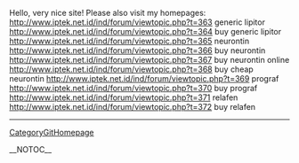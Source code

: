 Hello, very nice site! Please also visit my homepages: http://www.iptek.net.id/ind/forum/viewtopic.php?t=363 generic lipitor
http://www.iptek.net.id/ind/forum/viewtopic.php?t=364 buy generic lipitor
http://www.iptek.net.id/ind/forum/viewtopic.php?t=365 neurontin
http://www.iptek.net.id/ind/forum/viewtopic.php?t=366 buy neurontin
http://www.iptek.net.id/ind/forum/viewtopic.php?t=367 buy neurontin online
http://www.iptek.net.id/ind/forum/viewtopic.php?t=368 buy cheap neurontin
http://www.iptek.net.id/ind/forum/viewtopic.php?t=369 prograf
http://www.iptek.net.id/ind/forum/viewtopic.php?t=370 buy prograf
http://www.iptek.net.id/ind/forum/viewtopic.php?t=371 relafen
http://www.iptek.net.id/ind/forum/viewtopic.php?t=372 buy relafen
----
[[CategoryGitHomepage]]

__NOTOC__